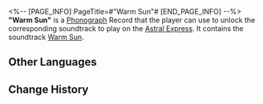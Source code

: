 <%-- [PAGE_INFO]
PageTitle=#"Warm Sun"#
[END_PAGE_INFO] --%>
{{Item Infobox
|id          = 210113
|image       = Item Warm Sun.png{{subst:void|<!--$UPLOAD:<<SpriteOutput/ItemFigures/210001.png>-<Item Warm Sun.png>-<Item Icons>>-->}}
|type        = Disk
|invCategory = Valuables
|rarity      = 3
|effect      = 
|description = A record that can be played on the Express' phonograph. It might be a chance acquisition or a gift from someone else. All sorts of memories surge up when the music plays &mdash; the smiles, encounters, touches, and the excitement of battle. Maybe that is why people still collect records even as society rapidly advances.<br />The current record contains the track "Warm Sun."
}}
{{Description|''Enjoyable moments are like the warm winter sun. They are fragile and brief, but their momentary warmth soothes the difficulty of the long years.''}}
'''"Warm Sun"''' is a [[Phonograph]] Record that the player can use to unlock the corresponding soundtrack to play on the [[Astral Express]]. It contains the soundtrack [[Warm Sun]].

==Other Languages==
{{Other Languages
|en   = "Warm Sun"
|zhs  = 《暖阳》
|zht  = 〈暖陽〉
|ja   = 『暖陽』
|ko   = ≪따스한 태양≫
|es   = Sol cálido
|fr   = «&nbsp;Warm Sun&nbsp;»
|ru   = Warm Sun
|th   = "Warm Sun"
|vi   = "Nắng Ấm"
|de   = „Warme Sonne“
|id   = "Warm Sun"
|pt   = "Warm Sun"
}}

==Change History==
{{Change History|1.0}}